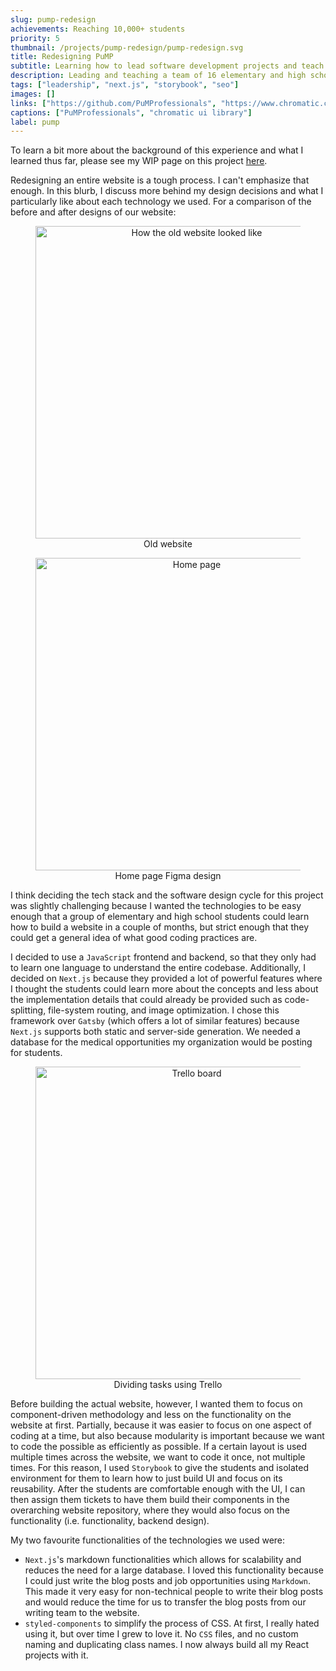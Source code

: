```yaml
---
slug: pump-redesign
achievements: Reaching 10,000+ students
priority: 5
thumbnail: /projects/pump-redesign/pump-redesign.svg
title: Redesigning PuMP
subtitle: Learning how to lead software development projects and teach people how to code 
description: Leading and teaching a team of 16 elementary and high school students (most of whom have never coded or designed) to redesign PuMP's website from scratch.
tags: ["leadership", "next.js", "storybook", "seo"]
images: []
links: ["https://github.com/PuMProfessionals", "https://www.chromatic.com/library?appId=602c32c50baee80023c0351b"]
captions: ["PuMProfessionals", "chromatic ui library"]
label: pump
---
```

<div>
To learn a bit more about the background of this experience and what I learned thus far, 
please see my WIP page on this project <a href="/wip/#pump-in-progress">here</a>.

Redesigning an entire website is a tough process. I can't emphasize that enough. In this blurb,
I discuss more behind my design decisions and what I particularly like about each technology we used.
For a comparison of the before and after designs of our website:

<div align="center">
    <figure>
        <img src="/projects/pump-redesign/old.png" alt="How the old website looked like" width="500"/>
        <figcaption>Old website</figcaption>
    </figure>
</div>

<div align="center">
    <figure>
        <img src="/projects/pump-redesign/showcase.png" alt="Home page" width="500"/>
        <figcaption>Home page Figma design</figcaption>
    </figure>
</div>

I think deciding the tech stack and the software design cycle for this project was slightly challenging 
because I wanted the technologies to be easy enough that a group of elementary and high school 
students could learn how to build a website in a couple of months, but strict enough that
they could get a general idea of what good coding practices are.

I decided to use a <code>JavaScript</code> frontend
and backend, so that they only had to learn one language to understand the entire codebase.
Additionally, I decided on <code>Next.js</code> because they provided a lot of powerful features where
I thought the students could learn more about the concepts and less about the implementation details that could
already be provided such as code-splitting, file-system routing, and image optimization. I chose
this framework over <code>Gatsby</code> (which offers a lot of similar features) because <code>Next.js</code> supports
both static and server-side generation. We needed a database for the medical opportunities my organization would
be posting for students.

<div align="center">
    <figure>
        <img src="/projects/pump-redesign/trello.png" alt="Trello board" width="500"/>
        <figcaption>Dividing tasks using Trello</figcaption>
    </figure>
</div>

Before building the actual website, however, I wanted them to focus on component-driven methodology and 
less on the functionality on the website at first. Partially, because it was easier to focus on one aspect of coding
at a time, but also because modularity is important because we want to code the possible as efficiently as possible.
If a certain layout is used multiple times across the website, we want to code it once, not multiple times.
For this reason, I used <code>Storybook</code> to give the students and isolated environment for them to learn how
to just build UI and focus on its reusability. After the students are comfortable enough with the UI, I can then assign
them tickets to have them build their components in the overarching website repository, where they would also focus
on the functionality (i.e. functionality, backend design).

My two favourite functionalities of the technologies we used were:
* <code>Next.js</code>'s markdown functionalities which allows for scalability and reduces the need for a 
large database. I loved this functionality because I could just write the blog posts and job opportunities 
using <code>Markdown</code>. This made it very easy for non-technical people to write their blog posts and would
reduce the time for us to transfer the blog posts from our writing team to the website.
* <code>styled-components</code> to simplify the process of CSS. At first, I really hated using it, but over
time I grew to love it. No <code>CSS</code> files, and no custom naming and duplicating class names. I now always
build all my React projects with it.

</div>